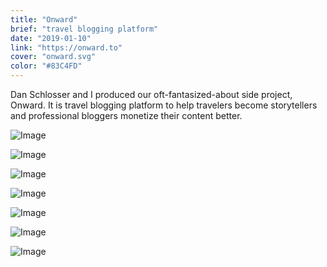 ```yaml
---
title: "Onward"
brief: "travel blogging platform"
date: "2019-01-10"
link: "https://onward.to"
cover: "onward.svg"
color: "#83C4FD"
---
```


Dan Schlosser and I produced our oft-fantasized-about side project, Onward. It is travel blogging platform to help travelers become storytellers and professional bloggers monetize their content better.

![Image](@/images/projects/onward/onward-dr.png)

![Image](@/images/projects/onward/home-logged-in.png)

![Image](@/images/projects/onward/post-page.png)

![Image](@/images/projects/onward/ixn-map.gif)

![Image](@/images/projects/onward/ixn-expand.gif)

![Image](@/images/projects/onward/write-tools.png)

![Image](@/images/projects/onward/onward-web-6-dr-buy.png)
